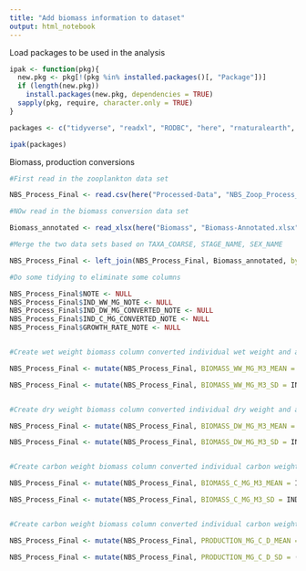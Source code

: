 ```yaml
---
title: "Add biomass information to dataset"
output: html_notebook
---
```


Load packages to be used in the analysis

```r

ipak <- function(pkg){
  new.pkg <- pkg[!(pkg %in% installed.packages()[, "Package"])]
  if (length(new.pkg)) 
    install.packages(new.pkg, dependencies = TRUE)
  sapply(pkg, require, character.only = TRUE)
}

packages <- c("tidyverse", "readxl", "RODBC", "here", "rnaturalearth", "rnaturalearthdata", "maps", "mapdata", "marmap", "rgdal")

ipak(packages)

```




Biomass, production conversions

```r

#First read in the zooplankton data set

NBS_Process_Final <- read.csv(here("Processed-Data", "NBS_Zoop_Process_Final.csv"))

#NOw read in the biomass conversion data set

Biomass_annotated <- read_xlsx(here("Biomass", "Biomass-Annotated.xlsx"))

#Merge the two data sets based on TAXA_COARSE, STAGE_NAME, SEX_NAME

NBS_Process_Final <- left_join(NBS_Process_Final, Biomass_annotated, by = c("TAXA_COARSE", "STAGE_NAME", "SEX_NAME"))

#Do some tidying to eliminate some columns

NBS_Process_Final$NOTE <- NULL
NBS_Process_Final$IND_WW_MG_NOTE <- NULL
NBS_Process_Final$IND_DW_MG_CONVERTED_NOTE <- NULL
NBS_Process_Final$IND_C_MG_CONVERTED_NOTE <- NULL
NBS_Process_Final$GROWTH_RATE_NOTE <- NULL


#Create wet weight biomass column converted individual wet weight and abundance

NBS_Process_Final <- mutate(NBS_Process_Final, BIOMASS_WW_MG_M3_MEAN = IND_WW_MG_MEASURED_MEAN*EST_NUM_PERM3)

NBS_Process_Final <- mutate(NBS_Process_Final, BIOMASS_WW_MG_M3_SD = IND_WW_MG_MEASURED_SD*EST_NUM_PERM3)


#Create dry weight biomass column converted individual dry weight and abundance

NBS_Process_Final <- mutate(NBS_Process_Final, BIOMASS_DW_MG_M3_MEAN = IND_DW_MG_CONVERTED_MEAN*EST_NUM_PERM3)

NBS_Process_Final <- mutate(NBS_Process_Final, BIOMASS_DW_MG_M3_SD = IND_DW_MG_CONVERTED_SD*EST_NUM_PERM3)


#Create carbon weight biomass column converted individual carbon weight and abundance

NBS_Process_Final <- mutate(NBS_Process_Final, BIOMASS_C_MG_M3_MEAN = IND_C_MG_CONVERTED_MEAN*EST_NUM_PERM3)

NBS_Process_Final <- mutate(NBS_Process_Final, BIOMASS_C_MG_M3_SD = IND_C_MG_CONVERTED_SD*EST_NUM_PERM3)


#Create carbon weight biomass column converted individual carbon weight and abundance

NBS_Process_Final <- mutate(NBS_Process_Final, PRODUCTION_MG_C_D_MEAN = (IND_C_MG_CONVERTED_MEAN*EST_NUM_PERM3*GROWTH_RATE_MEAN)*24)

NBS_Process_Final <- mutate(NBS_Process_Final, PRODUCTION_MG_C_D_SD = (IND_C_MG_CONVERTED_SD*EST_NUM_PERM3*GROWTH_RATE_SD)*24)





```


